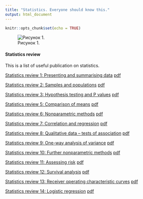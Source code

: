 ```yaml
---
title: "Statistics. Everyone should know this."
output: html_document
---
```


```r
knitr::opts_chunk$set(echo = TRUE)
```

![Рисунок 1.](eskt.jpg)

####  Statistics review
This is a list of useful publication on statistics.

[Statistics review 1: Presenting and summarising data](https://doi.org/10.1186/cc1455) [pdf](https://ccforum.biomedcentral.com/track/pdf/10.1186/cc1455)

[Statistics review 2: Samples and populations](https://doi.org/10.1186/cc1473) [pdf](https://ccforum.biomedcentral.com/track/pdf/10.1186/cc1473)

[Statistics review 3: Hypothesis testing and P values](https://doi.org/10.1186/cc1493) [pdf](https://ccforum.biomedcentral.com/track/pdf/10.1186/cc1493)

[Statistics review 5: Comparison of means](https://doi.org/10.1186/cc1548) [pdf](https://ccforum.biomedcentral.com/track/pdf/10.1186/cc1548)

[Statistics review 6: Nonparametric methods](https://doi.org/10.1186/cc1820) [pdf](https://ccforum.biomedcentral.com/track/pdf/10.1186/cc1820)

[Statistics review 7: Correlation and regression](https://doi.org/10.1186/cc2401) [pdf](https://ccforum.biomedcentral.com/track/pdf/10.1186/cc2401)

[Statistics review 8: Qualitative data – tests of association](https://doi.org/10.1186/cc2428) [pdf](https://ccforum.biomedcentral.com/track/pdf/10.1186/cc2428)

[Statistics review 9: One-way analysis of variance](https://doi.org/10.1186/cc2836) [pdf](https://ccforum.biomedcentral.com/track/pdf/10.1186/cc2836)

[Statistics review 10: Further nonparametric methods](https://doi.org/10.1186/cc2857) [pdf](https://ccforum.biomedcentral.com/track/pdf/10.1186/cc2857)

[Statistics review 11: Assessing risk](https://doi.org/10.1186/cc2908) [pdf](https://ccforum.biomedcentral.com/track/pdf/10.1186/cc2908)

[Statistics review 12: Survival analysis](https://doi.org/10.1186/cc2955) [pdf](https://ccforum.biomedcentral.com/track/pdf/10.1186/cc2955)

[Statistics review 13: Receiver operating characteristic curves](https://doi.org/10.1186/cc3000) [pdf](https://ccforum.biomedcentral.com/track/pdf/10.1186/cc3000)

[Statistics review 14: Logistic regression](https://doi.org/10.1186/cc3045) [pdf](https://ccforum.biomedcentral.com/track/pdf/10.1186/cc3045)
